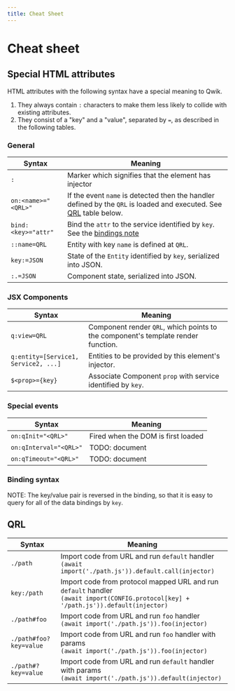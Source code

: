 ```yaml
---
title: Cheat Sheet
---
```


# Cheat sheet

## Special HTML attributes

HTML attributes with the following syntax have a special meaning to Qwik.

1. They always contain `:` characters to make them less likely to collide with existing attributes.
2. They consist of a "key" and a "value", separated by `=`, as described in the following tables.

### General

| Syntax              | Meaning                                                                                                                    |
| ------------------- | -------------------------------------------------------------------------------------------------------------------------- |
| `:`                 | Marker which signifies that the element has injector                                                                       |
| `on:<name>="<QRL>"` | If the event `name` is detected then the handler defined by the `QRL` is loaded and executed. See [QRL](#qrl) table below. |
| `bind:<key>="attr"` | Bind the `attr` to the service identified by `key`. See the [bindings note](#bindings)                                     |
| `::name=QRL`        | Entity with key `name` is defined at `QRL`.                                                                                |
| `key:=JSON`         | State of the `Entity` identified by `key`, serialized into JSON.                                                           |
| `:.=JSON`           | Component state, serialized into JSON.                                                                                     |

### JSX Components

| Syntax                               | Meaning                                                                           |
| ------------------------------------ | --------------------------------------------------------------------------------- |
| `q:view=QRL`                         | Component render `QRL`, which points to the component's template render function. |
| `q:entity=[Service1, Service2, ...]` | Entities to be provided by this element's injector.                               |
| `$<prop>={key}`                      | Associate Component `prop` with service identified by `key`.                      |

### Special events

| Syntax                 | Meaning                            |
| ---------------------- | ---------------------------------- |
| `on:qInit="<QRL>"`     | Fired when the DOM is first loaded |
| `on:qInterval="<QRL>"` | TODO: document                     |
| `on:qTimeout="<QRL>"`  | TODO: document                     |

### Binding syntax

NOTE: The key/value pair is reversed in the binding, so that it is easy to query for all of the data bindings by `key`.

## QRL

| Syntax                 | Meaning                                                                                                                                           |
| ---------------------- | ------------------------------------------------------------------------------------------------------------------------------------------------- |
| `./path`               | Import code from URL and run `default` handler <div> `(await import('./path.js')).default.call(injector) `</div>                                  |
| `key:/path`            | Import code from protocol mapped URL and run `default` handler <div> `(await import(CONFIG.protocol[key] + '/path.js')).default(injector) `</div> |
| `./path#foo`           | Import code from URL and run `foo` handler <div> `(await import('./path.js')).foo(injector) `</div>                                               |
| `./path#foo?key=value` | Import code from URL and run `foo` handler with params <div> `(await import('./path.js')).foo(injector) `</div>                                   |
| `./path#?key=value`    | Import code from URL and run `default` handler with params <div> `(await import('./path.js')).default(injector) `</div>                           |
